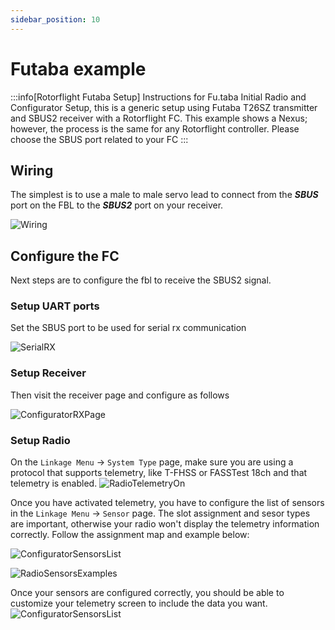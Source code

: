 ```yaml
---
sidebar_position: 10
---
```


# Futaba example

:::info[Rotorflight Futaba Setup]
Instructions for Fu.taba Initial Radio and Configurator Setup, this is a generic setup using Futaba T26SZ transmitter and SBUS2 receiver with a Rotorflight FC. This example shows a Nexus; however, the process is the same for any Rotorflight controller. Please choose the SBUS port related to your FC
:::

## Wiring

The simplest is to use a male to male servo lead to connect from the ***SBUS*** port on the FBL to the ***SBUS2*** port on your receiver.

![Wiring](./img/wiring.jpg)

## Configure the FC

Next steps are to configure the fbl to receive the SBUS2 signal.

### Setup UART ports

Set the SBUS port to be used for serial rx communication

![SerialRX](./img/serialrx.png)

### Setup Receiver

Then visit the receiver page and configure as follows

![ConfiguratorRXPage](./img/configurator.png)

### Setup Radio

On the `Linkage Menu` -> `System Type` page, make sure you are using a protocol that supports telemetry, like T-FHSS or FASSTest 18ch and that telemetry is enabled.
![RadioTelemetryOn](./img/telemetry-on.jpg)

Once you have activated telemetry, you have to configure the list of sensors in the `Linkage Menu` -> `Sensor` page. The slot assignment and sesor types are important, otherwise your radio won't display the telemetry information correctly.
Follow the assignment map and example below:

![ConfiguratorSensorsList](./img/sensors.png)

![RadioSensorsExamples](./img/sensors-example.jpg)

Once your sensors are configured correctly, you should be able to customize your telemetry screen to include the data you want.
![ConfiguratorSensorsList](./img/telemetry-display.jpg)
